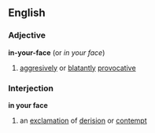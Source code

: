 ==English==
===Adjective===
'''in-your-face'''  (or ''in your face'')
# [[aggresively]] or [[blatantly]] [[provocative]]
===Interjection===
'''in your face'''
# an [[exclamation]] of [[derision]] or [[contempt]]
